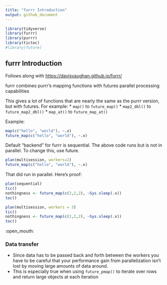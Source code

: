 ```yaml
---
title: "furrr Introduction"
output: github_document
---
```


```r
library(tidyverse)
library(furrr)
library(purrr)
library(tictoc)
#library(future)
```

## furrr Introduction

Follows along with [https://davisvaughan.github.io/furrr/](https://davisvaughan.github.io/furrr/)

furrr combines purrr's mapping functions with futures parallel processing capabilities

This gives a lot of functions that are nearly the same as the purrr version, but with futures. For example:
* `map()` to `future_map()`
* `map2_dbl()` to `future_map2_dbl()`
* `map_at()` to `future_map_at()`

Example:
```r
map(c("hello", "world"), ~.x)
future_map(c("hello", "world"), ~.x)
```

Default "backend" for furrr is sequential. The above code runs but is not in parallel. To change this, use future.

```r
plan(multisession, workers=2)
future_map(c("hello", "world"), ~.x)
```

That did run in parallel. Here's proof:
```r
plan(sequential)
tic()
nothingness <- future_map(c(2,2,2), ~Sys.sleep(.x))
toc()
```

```r
plan(multisession, workers = 3)
tic()
nothingness <- future_map(c(2,2,2), ~Sys.sleep(.x))
toc()
```

:open_mouth:


### Data transfer

* Since data has to be passed back and forth between the workers you have to be careful that your performance gain from parallelization isn't lost by moving large amounts of data around. 
* This is especially true when using `future_pmap()` to iterate over rows and return large objects at each iteration


